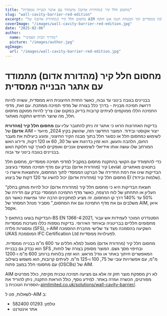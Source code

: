 ```yaml
---
title: "מחסום חלל קיר (מהדורת אדום) מתמודד עם אתגר הבנייה ממסדית"
slug: "wall-cavity-barrier-red-edition"
excerpt: "מחסום חלל קיר (מהדורת אדום) של AIM מתגבר על אתגרי ההתקנה על ידי שילוב עם מדפי תמיכה ממסדיים תוך הבטחת הגנה אש חזקה."
coverImage: "/images/wall-cavity-barrier-red-edition.jpg"
date: "2025-02-06"
author:
  name: "מדריך הבית הפסיבי"
  picture: "/images/author.jpg"
ogImage:
  url: "/images/wall-cavity-barrier-red-edition.jpg"
---
```


# מחסום חלל קיר (מהדורת אדום) מתמודד עם אתגר הבנייה ממסדית

בבניינים בגובה בינוני עד גבוה, כאשר החזית החיצונית היא ממסדית, עשויה להיות דרושה תמיכה מבנית - בדרך כלל בצורה של מדפי תמיכה ממתכת. עם זאת, מדפי התמיכה הללו ממוקמים לעיתים קרובות בדיוק במקום שבו צריך להיות ממוקם מחסום חלל, מה שיוצר תרחיש התקנה מאתגר.

בדיקות האחרונות הראו כי אתגר זה ניתן להתגבר עליו עם **מחסום חלל קיר (מהדורת אדום)** של AIM – ייצור אקוסטי ובידוד. המוצר החדשני הזה, שהושק בקיץ 2024, מיועד לשימוש כמחסום חלל או כסוגר חלל בתוך מבנה הקיר החיצוני, ומונע ביעילות את מעבר החום, הלהבה והעשן. הוא זמין בדרגות אש של 30, 60 או 120 דקות, ודירוג האש המורחב שלו עושה אותו אידיאלי לשימושים אנכיים ואופקיים לאורך קווי חלוקת האש בבניינים בגובה בינוני עד גבוה.

כדי להתמודד עם הקושי בהתקנת מחסום במקביל למדפי תמיכה ממסדיים, מחסום חלל קיר (מהדורת אדום) נבדק עם מדף תמיכה ממסדי בעיצוב Leviat בתנאים מאתגרים. הבדיקות שינו את רמת החדירה של הברקט הממסדי לתוך המחסום, והתוצאות אישרו כי מחסום חלל קיר (מהדורת אדום) יכול להשיג עד 120 דקות של ביצוע EI (שלמות ובידוד).

“תוצאת הבדיקות היא כי מחסום חלל קיר (מהדורת אדום) יכול להיות מותקן בחלק העליון או התחתון של לוח הרצפה, כאשר מדף התמיכה הממסדי נבדק עם חדירה של 50% עד 140% דרך קו המחסום. זה מציע למתקינים הרבה יותר גמישות כאשר הם משלבים גם את מדף התמיכה וגם את המחסום,” מסביר מנהל המסחר של AIM, איאן אקסל.

הבדיקות בוצעו בהתאם ל-BS EN 1366-4:2021, הסטנדרט המוכר לעמידות אש עבור מחסומים חלליים בבריטניה ובאיחוד האירופי. בדיקות נוספות כללו מערכות ממסדיות ומסגרות פלדה (SFS), ו-AIM השקיעה בהסמכה מצד צד שלישי מחברת ההסמכה UKAS המוסמכת IFC Certification Ltd לפעילויות ממסדיות.

מחסום חלל קיר (מהדורת אדום) מסוגל למלא חללים עד 600 מ"מ בבנייה ממסדית. הוא נבדק גם בבניית SFS ובחיפוי מסך גשם. המוצר מסופק בצורה של לוחות, המאפשרים חיתוך באתר או גודל מראש. הוא זמין בלוחות ברוחב 600 מ"מ ו-1200 מ"מ, עם אפשרויות עובי של 75, 100 ו-125 מ"מ. לעיתים קרובות, הוא משמש בשילוב עם מחסומי חלל במצב פתוח (OSCBs) של AIM.

AIM לא רק מספקת מוצר חזק זה אלא גם מציעה תמיכה טכנית מקיפה, כולל מפרטים מפורטים, הכשרה ועזרה באתר. למידע נוסף, כולל הוראות התקנה, ניתן להוריד את הספרות הטכנית ב-[aimlimited.co.uk/solutions/wall-cavity-barrier/](http://aimlimited.co.uk/solutions/wall-cavity-barrier/).

לשאלות, פנו ל-AIM ב:

- טלפון: 01293 582400
- אתר אינטרנט